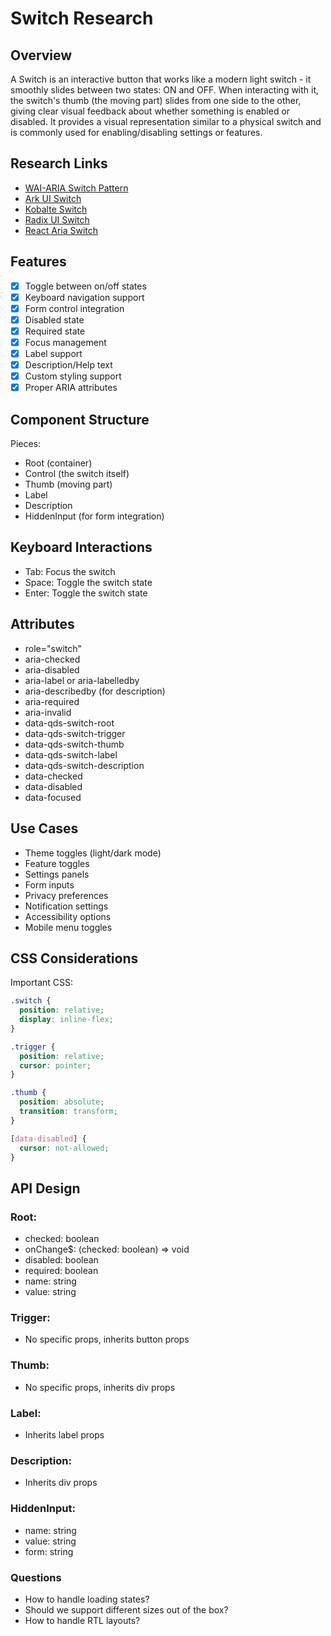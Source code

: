 # Switch Research

## Overview
A Switch is an interactive button that works like a modern light switch - it smoothly slides between two states: ON and OFF.
When interacting with it, the switch's thumb (the moving part) slides from one side to the other, giving clear
visual feedback about whether something is enabled or disabled. It provides a visual representation similar to a
physical switch and is commonly used for enabling/disabling settings or features.

## Research Links
- [WAI-ARIA Switch Pattern](https://www.w3.org/WAI/ARIA/apg/patterns/switch/)
- [Ark UI Switch](https://ark-ui.com/react/docs/components/switch)
- [Kobalte Switch](https://kobalte.dev/docs/core/components/switch)
- [Radix UI Switch](https://www.radix-ui.com/primitives/docs/components/switch)
- [React Aria Switch](https://react-spectrum.adobe.com/react-aria/Switch.html)

## Features
- [x] Toggle between on/off states
- [x] Keyboard navigation support
- [x] Form control integration
- [x] Disabled state
- [x] Required state
- [x] Focus management
- [x] Label support
- [x] Description/Help text
- [x] Custom styling support
- [x] Proper ARIA attributes

## Component Structure

Pieces:
- Root (container)
- Control (the switch itself)
- Thumb (moving part)
- Label
- Description
- HiddenInput (for form integration)

## Keyboard Interactions
- Tab: Focus the switch
- Space: Toggle the switch state
- Enter: Toggle the switch state

## Attributes
- role="switch"
- aria-checked
- aria-disabled
- aria-label or aria-labelledby
- aria-describedby (for description)
- aria-required
- aria-invalid
- data-qds-switch-root
- data-qds-switch-trigger
- data-qds-switch-thumb
- data-qds-switch-label
- data-qds-switch-description
- data-checked
- data-disabled
- data-focused

## Use Cases
- Theme toggles (light/dark mode)
- Feature toggles
- Settings panels
- Form inputs
- Privacy preferences
- Notification settings
- Accessibility options
- Mobile menu toggles

## CSS Considerations

Important CSS:
```css
.switch {
  position: relative;
  display: inline-flex;
}

.trigger {
  position: relative;
  cursor: pointer;
}

.thumb {
  position: absolute;
  transition: transform;
}

[data-disabled] {
  cursor: not-allowed;
}
```

## API Design

### Root:
-	checked: boolean
-	onChange$: (checked: boolean) => void
-	disabled: boolean
-	required: boolean
-	name: string
-	value: string

### Trigger:
-	No specific props, inherits button props

### Thumb:
-	No specific props, inherits div props

### Label:
-	Inherits label props

### Description:
-	Inherits div props

### HiddenInput:
-	name: string
-	value: string
-	form: string

### Questions
-	How to handle loading states?
-	Should we support different sizes out of the box?
-	How to handle RTL layouts?

